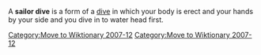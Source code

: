 [[Category:Move to Wiktionary 2007-12]]
[[Category:Move to Wiktionary 2007-12]]
A '''sailor dive''' is a form of a [[dive]] in which your body is erect and your hands by your side and you dive in to water head first.